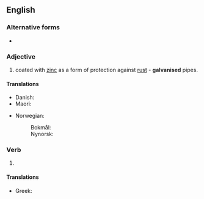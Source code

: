 ==English==

===Alternative forms===
* {{l|en|galvanized}}

===Adjective===
{{en-adj|-}}

# {{lb|en|British spelling|of metal}} coated with [[zinc]] as a form of protection against [[rust]] - '''galvanised''' pipes.

====Translations====
{{trans-top|coated with zinc}}
* Danish: {{t|da|galvaniseret}}
* Maori: {{t|mi|kiritai konutea}}
{{trans-mid}}
* Norwegian:
*: Bokmål: {{t|nb|galvanisert}}
*: Nynorsk: {{t|nn|galvanisert}}
{{trans-bottom}}

===Verb===
{{head|en|verb form}}

# {{en-past of|galvanise}}

====Translations====
{{trans-top|}}
* Greek: {{t+|el|γαλβανισμένος}}
{{trans-mid}}
{{trans-bottom}}